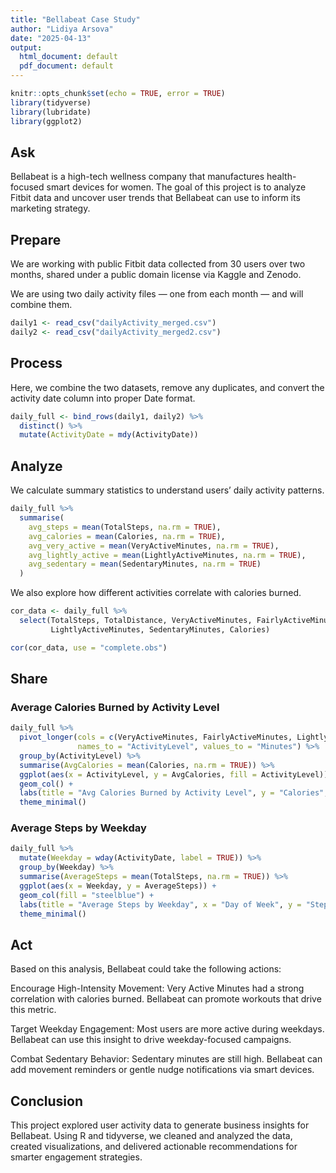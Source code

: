 ```yaml
---
title: "Bellabeat Case Study"
author: "Lidiya Arsova"
date: "2025-04-13"
output:
  html_document: default
  pdf_document: default
---
```


```r
knitr::opts_chunk$set(echo = TRUE, error = TRUE)
library(tidyverse)
library(lubridate)
library(ggplot2)
```

## Ask

Bellabeat is a high-tech wellness company that manufactures health-focused smart devices for women. The goal of this project is to analyze Fitbit data and uncover user trends that Bellabeat can use to inform its marketing strategy.

## Prepare

We are working with public Fitbit data collected from 30 users over two months, shared under a public domain license via Kaggle and Zenodo.

We are using two daily activity files — one from each month — and will combine them.

```r
daily1 <- read_csv("dailyActivity_merged.csv")
daily2 <- read_csv("dailyActivity_merged2.csv")
```

## Process

Here, we combine the two datasets, remove any duplicates, and convert the activity date column into proper Date format.

```r
daily_full <- bind_rows(daily1, daily2) %>%
  distinct() %>%
  mutate(ActivityDate = mdy(ActivityDate))
```
## Analyze

We calculate summary statistics to understand users' daily activity patterns.

```r
daily_full %>%
  summarise(
    avg_steps = mean(TotalSteps, na.rm = TRUE),
    avg_calories = mean(Calories, na.rm = TRUE),
    avg_very_active = mean(VeryActiveMinutes, na.rm = TRUE),
    avg_lightly_active = mean(LightlyActiveMinutes, na.rm = TRUE),
    avg_sedentary = mean(SedentaryMinutes, na.rm = TRUE)
  )
```

We also explore how different activities correlate with calories burned.

```r
cor_data <- daily_full %>%
  select(TotalSteps, TotalDistance, VeryActiveMinutes, FairlyActiveMinutes,
         LightlyActiveMinutes, SedentaryMinutes, Calories)

cor(cor_data, use = "complete.obs")
```

## Share

### Average Calories Burned by Activity Level

```r
daily_full %>%
  pivot_longer(cols = c(VeryActiveMinutes, FairlyActiveMinutes, LightlyActiveMinutes),
               names_to = "ActivityLevel", values_to = "Minutes") %>%
  group_by(ActivityLevel) %>%
  summarise(AvgCalories = mean(Calories, na.rm = TRUE)) %>%
  ggplot(aes(x = ActivityLevel, y = AvgCalories, fill = ActivityLevel)) +
  geom_col() +
  labs(title = "Avg Calories Burned by Activity Level", y = "Calories", x = "Activity Level") +
  theme_minimal()
```

### Average Steps by Weekday

```r
daily_full %>%
  mutate(Weekday = wday(ActivityDate, label = TRUE)) %>%
  group_by(Weekday) %>%
  summarise(AverageSteps = mean(TotalSteps, na.rm = TRUE)) %>%
  ggplot(aes(x = Weekday, y = AverageSteps)) +
  geom_col(fill = "steelblue") +
  labs(title = "Average Steps by Weekday", x = "Day of Week", y = "Steps") +
  theme_minimal()
```
## Act

Based on this analysis, Bellabeat could take the following actions:

Encourage High-Intensity Movement:
Very Active Minutes had a strong correlation with calories burned. Bellabeat can promote workouts that drive this metric.

Target Weekday Engagement:
Most users are more active during weekdays. Bellabeat can use this insight to drive weekday-focused campaigns.

Combat Sedentary Behavior:
Sedentary minutes are still high. Bellabeat can add movement reminders or gentle nudge notifications via smart devices.

## Conclusion

This project explored user activity data to generate business insights for Bellabeat. Using R and tidyverse, we cleaned and analyzed the data, created visualizations, and delivered actionable recommendations for smarter engagement strategies.




